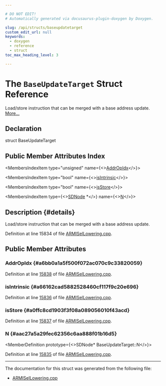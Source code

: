 ```yaml
---

# DO NOT EDIT!
# Automatically generated via docusaurus-plugin-doxygen by Doxygen.

slug: /api/structs/baseupdatetarget
custom_edit_url: null
keywords:
  - doxygen
  - reference
  - struct
toc_max_heading_level: 3

---
```





# The `BaseUpdateTarget` Struct Reference

<DoxygenPage pluginConfig={pluginConfig}>

Load/store instruction that can be merged with a base address update. <a href="#details">More...</a>

## Declaration

<CodeBlock>struct BaseUpdateTarget</CodeBlock>

## Public Member Attributes Index

<MembersIndex>

<MembersIndexItem
  type="unsigned"
  name={<><a href="#a6bb0a1a5f500f072ac070c9c33820059">AddrOpIdx</a></>}>
</MembersIndexItem>

<MembersIndexItem
  type="bool"
  name={<><a href="#a66162cad5882528460cf117f9c20e696">isIntrinsic</a></>}>
</MembersIndexItem>

<MembersIndexItem
  type="bool"
  name={<><a href="#a0ffc8cd1903f3f08a089056010f43acd">isStore</a></>}>
</MembersIndexItem>

<MembersIndexItem
  type={<><a href="/docs/api/classes/llvm/sdnode">SDNode</a> &#42;</>}
  name={<><a href="#aac27a5a29fec62356c6aa888f01b16d5">N</a></>}>
</MembersIndexItem>

</MembersIndex>

## Description {#details}

Load/store instruction that can be merged with a base address update.

Definition at line 15834 of file <a href="/docs/api/files/lib/lib/target/lib/target/arm/armisellowering-cpp">ARMISelLowering.cpp</a>.

<SectionDefinition>

## Public Member Attributes

### AddrOpIdx {#a6bb0a1a5f500f072ac070c9c33820059}

<MemberDefinition
  prototype="unsigned BaseUpdateTarget::AddrOpIdx">

Definition at line <a href="/docs/api/files/lib/lib/target/lib/target/arm/armisellowering-cpp/#l15838">15838</a> of file <a href="/docs/api/files/lib/lib/target/lib/target/arm/armisellowering-cpp">ARMISelLowering.cpp</a>.
</MemberDefinition>

### isIntrinsic {#a66162cad5882528460cf117f9c20e696}

<MemberDefinition
  prototype="bool BaseUpdateTarget::isIntrinsic">

Definition at line <a href="/docs/api/files/lib/lib/target/lib/target/arm/armisellowering-cpp/#l15836">15836</a> of file <a href="/docs/api/files/lib/lib/target/lib/target/arm/armisellowering-cpp">ARMISelLowering.cpp</a>.
</MemberDefinition>

### isStore {#a0ffc8cd1903f3f08a089056010f43acd}

<MemberDefinition
  prototype="bool BaseUpdateTarget::isStore">

Definition at line <a href="/docs/api/files/lib/lib/target/lib/target/arm/armisellowering-cpp/#l15837">15837</a> of file <a href="/docs/api/files/lib/lib/target/lib/target/arm/armisellowering-cpp">ARMISelLowering.cpp</a>.
</MemberDefinition>

### N {#aac27a5a29fec62356c6aa888f01b16d5}

<MemberDefinition
  prototype={<>SDNode&#42; BaseUpdateTarget::N</>}>

Definition at line <a href="/docs/api/files/lib/lib/target/lib/target/arm/armisellowering-cpp/#l15835">15835</a> of file <a href="/docs/api/files/lib/lib/target/lib/target/arm/armisellowering-cpp">ARMISelLowering.cpp</a>.
</MemberDefinition>

</SectionDefinition>

<hr/>

The documentation for this struct was generated from the following file:

<ul>
<li><a href="/docs/api/files/lib/lib/target/lib/target/arm/armisellowering-cpp">ARMISelLowering.cpp</a></li>
</ul>

</DoxygenPage>
